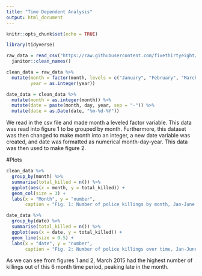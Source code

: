 ```yaml
---
title: "Time Dependent Analysis"
output: html_document
---
```


```r
knitr::opts_chunk$set(echo = TRUE)

library(tidyverse)
```

```r

raw_data = read_csv("https://raw.githubusercontent.com/fivethirtyeight/data/master/police-killings/police_killings.csv") %>%
  janitor::clean_names()

clean_data = raw_data %>%
  mutate(month = factor(month, levels = c("January", "February", "March", "April", "May", "June", "July", "August", "September", "October", "November", "December")),
         year = as.integer(year))

date_data = clean_data %>%
  mutate(month = as.integer(month)) %>%
  mutate(date = paste(month, day, year, sep = "-")) %>%
  mutate(date = as.Date(date, "%m-%d-%Y"))
```
We read in the csv file and made month a leveled factor variable. This data was read into figure 1 to be grouped by month. Furthermore, this dataset was then changed to make month into an integer, a new date variable was created, and date was formatted as numerical month-day-year. This data was then used to make figure 2. 

#Plots
```r
clean_data %>%
  group_by(month) %>%
  summarise(total_killed = n()) %>%
  ggplot(aes(x = month, y = total_killed)) +
  geom_col(size = 3) +
  labs(x = "Month", y = "number", 
       caption = "Fig. 1: Number of police killings by month, Jan-June 2015") 

date_data %>%
  group_by(date) %>%
  summarise(total_killed = n()) %>%
  ggplot(aes(x = date, y = total_killed)) +
  geom_line(size = 0.5) +
  labs(x = "date", y = "number", 
       caption = "Fig. 2: Number of police killings over time, Jan-June 2015")

```
  
As we can see from figures 1 and 2, March 2015 had the highest number of killings out of this 6 month time period, peaking late in the month. 